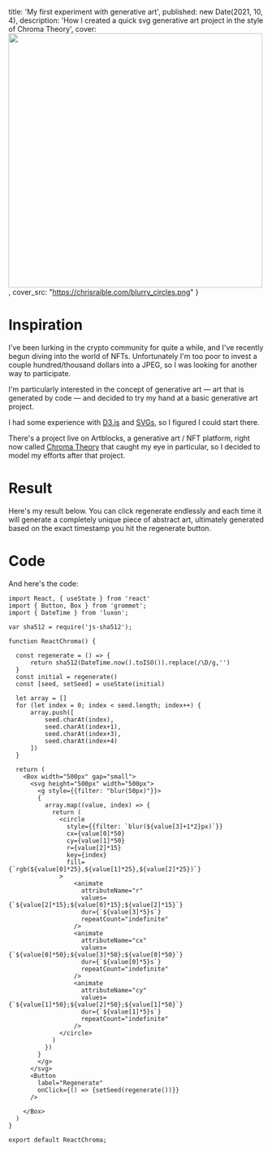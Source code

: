 
  title: 'My first experiment with generative art',
  published: new Date(2021, 10, 4),
  description: 'How I created a quick svg generative art project in the style of Chroma Theory',
  cover: <Image src="/blurry_circles.png" height="500" width="500" />,
  cover_src: "https://chrisraible.com/blurry_circles.png" 
}

# Inspiration
I've been lurking in the crypto community for quite a while, and I've recently begun diving into the world of NFTs. Unfortunately I'm too poor to invest a couple hundred/thousand dollars into a JPEG, so I was looking for another way to participate.

I'm particularly interested in the concept of generative art — art that is generated by code — and decided to try my hand at a basic generative art project.

I had some experience with [D3.js](https://d3js.org) and [SVGs](https://developer.mozilla.org/en-US/docs/Web/SVG), so I figured I could start there.

There's a project live on Artblocks, a generative art / NFT platform, right now called [Chroma Theory](https://www.artblocks.io/project/170) that caught my eye in particular, so I decided to model my efforts after that project.

# Result
Here's my result below. You can click regenerate endlessly and each time it will generate a completely unique piece of abstract art, ultimately generated based on the exact timestamp you hit the regenerate button. 

<ReactChroma />

# Code

And here's the code:

```
import React, { useState } from 'react'
import { Button, Box } from 'grommet'; 
import { DateTime } from 'luxon';

var sha512 = require('js-sha512');

function ReactChroma() {

  const regenerate = () => {
      return sha512(DateTime.now().toISO()).replace(/\D/g,'')
  }
  const initial = regenerate()
  const [seed, setSeed] = useState(initial)

  let array = []
  for (let index = 0; index < seed.length; index++) {
      array.push([
          seed.charAt(index), 
          seed.charAt(index+1), 
          seed.charAt(index+3), 
          seed.charAt(index+4)
      ])
  }
  
  return (
    <Box width="500px" gap="small">
      <svg height="500px" width="500px">
        <g style={{filter: "blur(50px)"}}>
        {
          array.map((value, index) => {
            return (
              <circle 
                style={{filter: `blur(${value[3]+1*2}px)`}} 
                cx={value[0]*50} 
                cy={value[1]*50} 
                r={value[2]*15} 
                key={index} 
                fill={`rgb(${value[0]*25},${value[1]*25},${value[2]*25})`}
              >
                  <animate 
                    attributeName="r" 
                    values={`${value[2]*15};${value[0]*15};${value[2]*15}`} 
                    dur={`${value[3]*5}s`} 
                    repeatCount="indefinite" 
                  />
                  <animate 
                    attributeName="cx" 
                    values={`${value[0]*50};${value[3]*50};${value[0]*50}`} 
                    dur={`${value[0]*5}s`} 
                    repeatCount="indefinite" 
                  />
                  <animate 
                    attributeName="cy" 
                    values={`${value[1]*50};${value[2]*50};${value[1]*50}`} 
                    dur={`${value[1]*5}s`} 
                    repeatCount="indefinite" 
                  />
              </circle>
            )
          })
        }
        </g>
      </svg>
      <Button 
        label="Regenerate" 
        onClick={() => {setSeed(regenerate())}}
      />

    </Box>
  )
}

export default ReactChroma;

```


